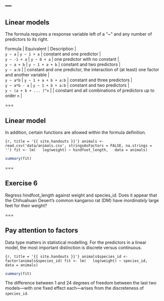 ---
---

## Linear models

The formula requires a response variable left of a "~" and any number of predictors to its right.

| Formula                | Equivalent            | Description                                                                               |
| `y ~ a`                | `y ~ 1 + a`           | constant and one predictor                                                                |
| `y ~ -1 + a`           | `y ~ 0 + a`           | one predictor with no constant                                                            |
| `y ~ a + b`            | `y ~ 1 + a + b`       | constant and two predictors                                                               |
| `y ~ a:b`              |                       | constant and one predictor, the interaction of (at least) one factor and another variable |
| `y ~ a*b`              | `y ~ 1 + a + b + a:b` | constant and three predictors                                                             |
| `y ~ a*b - a`          | `y ~ 1 + b + a:b`     | constant and two predictors                                                               |
| `y ~ (a + b + ... )^n` |                       | constant and all combinations of predictors up to order `n`                               |

===

## Linear model

In addition, certain functions are allowed within the formula definition.

```{r, title = '{{ site.handouts }}'}
animals <- read.csv('data/animals.csv', stringsAsFactors = FALSE, na.strings = '')
fit <- lm(
  log(weight) ~ hindfoot_length,
  data = animals)
```
```r
summary(fit)
```

===

## Exercise 6

Regress hindfoot_length against weight and species_id. Does it appear that the Chihuahuan Desert's common kangaroo rat (DM) have *inordinately* large feet for their weight?

===

## Pay attention to factors

Data type matters in statistical modelling. For the predictors in a linear model, the most important distinction is discrete versus continuous.

```{r, title = '{{ site.handouts }}'}
animals$species_id <- factor(animals$species_id)
fit <- lm(
  log(weight) ~ species_id,
  data = animals)
```
```r
summary(fit)
```

The difference between 1 and 24 degrees of freedom between the last two models---with one fixed effect each---arises from the discreteness of `species_id`.
